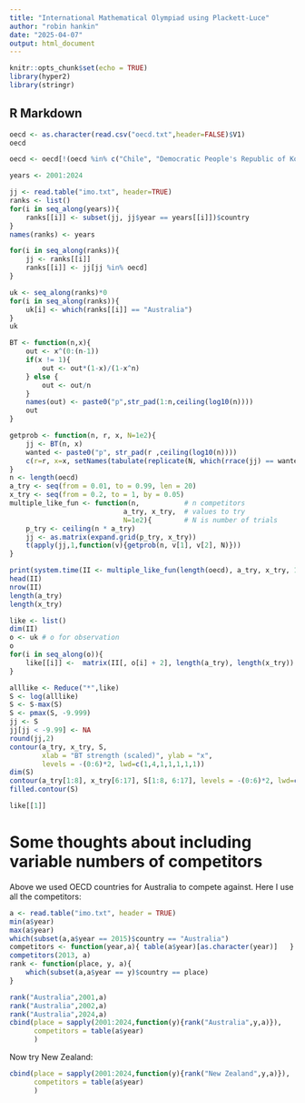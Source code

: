 ```yaml
---
title: "International Mathematical Olympiad using Plackett-Luce"
author: "robin hankin"
date: "2025-04-07"
output: html_document
---
```


```r
knitr::opts_chunk$set(echo = TRUE)
library(hyper2)
library(stringr)
```

## R Markdown


```r
oecd <- as.character(read.csv("oecd.txt",header=FALSE)$V1)
oecd

oecd <- oecd[!(oecd %in% c("Chile", "Democratic People's Republic of Korea", "Turkiye"))]

years <- 2001:2024

jj <- read.table("imo.txt", header=TRUE)
ranks <- list()
for(i in seq_along(years)){
    ranks[[i]] <- subset(jj, jj$year == years[[i]])$country
}
names(ranks) <- years
```


```r
for(i in seq_along(ranks)){
    jj <- ranks[[i]]
    ranks[[i]] <- jj[jj %in% oecd]
}
```


```r
uk <- seq_along(ranks)*0
for(i in seq_along(ranks)){
    uk[i] <- which(ranks[[i]] == "Australia")
}
uk
```

```r
BT <- function(n,x){
    out <- x^(0:(n-1))
    if(x != 1){
        out <- out*(1-x)/(1-x^n)
    } else {
        out <- out/n
    }
    names(out) <- paste0("p",str_pad(1:n,ceiling(log10(n))))
    out
}

getprob <- function(n, r, x, N=1e2){
    jj <- BT(n, x)
    wanted <- paste0("p", str_pad(r ,ceiling(log10(n))))
    c(r=r, x=x, setNames(tabulate(replicate(N, which(rrace(jj) == wanted)),nbins=n), paste0("p", 1:n)))
}
n <- length(oecd)
a_try <- seq(from = 0.01, to = 0.99, len = 20)
x_try <- seq(from = 0.2, to = 1, by = 0.05)
multiple_like_fun <- function(n,           # n competitors
                            a_try, x_try,  # values to try
                            N=1e2){        # N is number of trials
    p_try <- ceiling(n * a_try)
    jj <- as.matrix(expand.grid(p_try, x_try))
    t(apply(jj,1,function(v){getprob(n, v[1], v[2], N)}))
}
```


```r
print(system.time(II <- multiple_like_fun(length(oecd), a_try, x_try, 1e4)))
head(II)
nrow(II)
length(a_try)
length(x_try)
```

```r
like <- list()
dim(II)
o <- uk # o for observation
o
for(i in seq_along(o)){
    like[[i]] <-  matrix(II[, o[i] + 2], length(a_try), length(x_try))
}
```

```r
alllike <- Reduce("*",like)
S <- log(alllike)
S <- S-max(S)
S <- pmax(S, -9.999)
jj <- S
jj[jj < -9.99] <- NA
round(jj,2)
contour(a_try, x_try, S,
        xlab = "BT strength (scaled)", ylab = "x",
        levels = -(0:6)*2, lwd=c(1,4,1,1,1,1,1))
dim(S)
contour(a_try[1:8], x_try[6:17], S[1:8, 6:17], levels = -(0:6)*2, lwd=c(1,4,1,1,1,1,1))
filled.contour(S)
```


```r
like[[1]]
```


# Some thoughts about including variable numbers of competitors


Above we used OECD countries for Australia to compete against.  Here I
use all the competitors:


```r
a <- read.table("imo.txt", header = TRUE)
min(a$year)
max(a$year)
which(subset(a,a$year == 2015)$country == "Australia")
competitors <- function(year,a){ table(a$year)[as.character(year)]   }
competitors(2013, a)
rank <- function(place, y, a){
    which(subset(a,a$year == y)$country == place)
}

rank("Australia",2001,a)
rank("Australia",2002,a)
rank("Australia",2024,a)
cbind(place = sapply(2001:2024,function(y){rank("Australia",y,a)}),
      competitors = table(a$year)
      )
```


Now try New Zealand:


```r
cbind(place = sapply(2001:2024,function(y){rank("New Zealand",y,a)}),
      competitors = table(a$year)
      )
```
